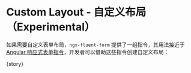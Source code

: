
<Meta
  title="FluentForm/Advanced"
  component={meta.component}
  decorators={meta.decorators}
  argTypes={meta.argTypes}
  parameters={meta.parameters} />

# Custom Layout - 自定义布局（Experimental）

如果需要自定义表单布局，`ngx-fluent-form` 提供了一组指令，其用法接近于 [Angular 响应式表单指令](https://angular.cn/guide/reactive-forms)，开发者可以借助这些指令创建自定义布局：

<Canvas withToolbar isExpanded mdxSource={source}>
  <Story name="Custom Layout">{story}</Story>
</Canvas>
